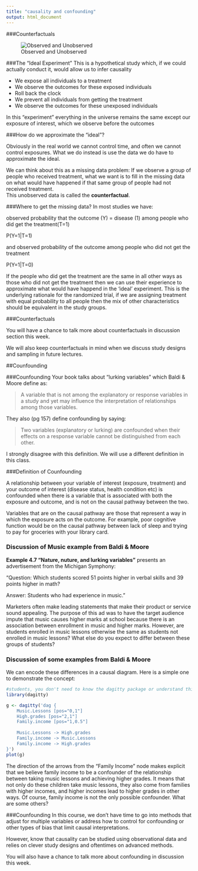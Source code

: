 ```yaml
---
title: "causality and confounding"
output: html_document
---
```



###Counterfactuals

![Observed and Unobserved](../Images/counterb.png)


###The "Ideal Experiment"
This is a hypothetical study which, if we could actually conduct it, would allow us to infer causality

+ We expose all individuals to a treatment
+ We observe the outcomes for these exposed individuals
+ Roll back the clock
+ We prevent all individuals from getting the treatment
+ We observe the outcomes for these unexposed individuals

In this "experiment" everything in the universe remains the same except our exposure of interest, which we observe before the outcomes


###How do we approximate the "ideal"?

Obviously in the real world we cannot control time, and often we cannot control exposures.
What we do instead is use the data we do have to approximate the ideal.

We can think about this as a missing data problem:
If we observe a group of people who received treatment, what we want is to fill in the missing data on what would have happened if that same group of people had not received treatment.  
This unobserved data is called the **counterfactual**.

###Where to get the missing data?
In most studies we have:
  
  observed probability that the outcome (Y) = disease (1) among people who did get the treatment(T=1)

  P(Y=1|T=1)
  
  and observed probability of the outcome among people who did not get the treatment
  
  P(Y=1|T=0)

If the people who did get the treatment are the same in all other ways as those who did not get the treatment 
then we can use their experience to approximate what would have happend in the 'ideal' experiment.
This is the underlying rationale for the randomized trial, if we are assigning treatment with equal probability to all people then the mix of other characteristics should be equivalent in the study groups.

###Counterfactuals

You will have a chance to talk more about counterfactuals in discussion section this week.  

We will also keep counterfactuals in mind when we discuss study designs and sampling in future lectures.

##Counfounding 

###Counfounding 
Your book talks about "lurking variables" which Baldi & Moore define as:

> A variable that is not among the explanatory or response variables in a study and yet may influence the
interpretation of relationships among those variables.

They also (pg 157) define confounding by saying:

> Two variables (explanatory or lurking) are confounded when their effects on a response variable cannot be distinguished from each other.

I strongly disagree with this definition. We will use a different definition in this class.

###Definition of Counfounding 

A relationship between your variable of interest (exposure, treatment) and your outcome of interest (disease status, health condition etc) is confounded when there is a variable that is associated with both the exposure and outcome, and is not on the causal pathway between the two.  

Variables that are on the causal pathway are those that represent a way in which the exposure acts on the outcome.  For example, poor cognitive function would be on the causal pathway between lack of sleep and trying to pay for groceries with your library card.  

### Discussion of Music example from Baldi & Moore

**Example 4.7 "Nature, nuture, and lurking variables"** presents an 
advertisement from the Michigan Symphony:

"Question: Which students scored 51 points higher in verbal skills and 39 points 
higher in math? 

Answer: Students who had experience in music."

Marketers often make leading statements that make their product or service sound
appealing. The purpose of this ad was to have the target audience impute that 
music causes higher marks at school because there is an association between 
enrollment in music and higher marks. However, are students enrolled in music 
lessons otherwise the same as students not enrolled in music lessons? What else
do you expect to differ between these groups of students?

### Discussion of some examples from Baldi & Moore
We can encode these differences in a causal diagram. Here is a simple one to demonstrate the concept:
```r
#students, you don't need to know the dagitty package or understand this code
library(dagitty)

g <- dagitty('dag {
    Music.Lessons [pos="0,1"]
    High.grades [pos="2,1"]
    Family.income [pos="1,0.5"]
    
    Music.Lessons -> High.grades 
    Family.income -> Music.Lessons
    Family.income -> High.grades
}')
plot(g)
```

The direction of the arrows from the "Family Income" node makes explicit that we believe family 
income to be a confounder of the relationship between taking music lessons and 
achieving higher grades. It means that not only do these children take music 
lessons, they also come from families with higher incomes, and higher incomes 
lead to higher grades in other ways. Of course, family income is not the only 
possible confounder. What are some others? 


###Counfounding 
In this course, we don't have time to go into methods that adjust for multiple variables or address how to control for confounding or other types of bias that limit causal interpretations. 

However, know that causality can be studied using observational data and relies on clever study 
designs and oftentimes on advanced methods. 

You will also have a chance to talk more about confounding in discussion this week.
